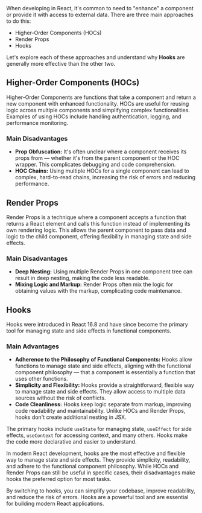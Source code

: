 <ContentWrapper>
When developing in React, it's common to need to "enhance" a component or provide it with access to external data. There are three main approaches to do this:

-   Higher-Order Components (HOCs)
-   Render Props
-   Hooks

Let's explore each of these approaches and understand why **Hooks** are generally more effective than the other two.

</ContentWrapper>

<ContentWrapper>

## Higher-Order Components (HOCs)

Higher-Order Components are functions that take a component and return a new component with enhanced functionality. HOCs are useful for reusing logic across multiple components and simplifying complex functionalities. Examples of using HOCs include handling authentication, logging, and performance monitoring.

### Main Disadvantages

-   **Prop Obfuscation:** It's often unclear where a component receives its props from — whether it's from the parent component or the HOC wrapper. This complicates debugging and code comprehension.
-   **HOC Chains:** Using multiple HOCs for a single component can lead to complex, hard-to-read chains, increasing the risk of errors and reducing performance.

</ContentWrapper>

<ContentWrapper>

## Render Props

Render Props is a technique where a component accepts a function that returns a React element and calls this function instead of implementing its own rendering logic. This allows the parent component to pass data and logic to the child component, offering flexibility in managing state and side effects.

### Main Disadvantages

-   **Deep Nesting:** Using multiple Render Props in one component tree can result in deep nesting, making the code less readable.
-   **Mixing Logic and Markup:** Render Props often mix the logic for obtaining values with the markup, complicating code maintenance.

</ContentWrapper>

<ContentWrapper>

## Hooks

Hooks were introduced in React 16.8 and have since become the primary tool for managing state and side effects in functional components.

### Main Advantages

-   **Adherence to the Philosophy of Functional Components:** Hooks allow functions to manage state and side effects, aligning with the functional component philosophy — that a component is essentially a function that uses other functions.
-   **Simplicity and Flexibility:** Hooks provide a straightforward, flexible way to manage state and side effects. They allow access to multiple data sources without the risk of conflicts.
-   **Code Cleanliness:** Hooks keep logic separate from markup, improving code readability and maintainability. Unlike HOCs and Render Props, hooks don't create additional nesting in JSX.

The primary hooks include `useState` for managing state, `useEffect` for side effects, `useContext` for accessing context, and many others. Hooks make the code more declarative and easier to understand.

In modern React development, hooks are the most effective and flexible way to manage state and side effects. They provide simplicity, readability, and adhere to the functional component philosophy. While HOCs and Render Props can still be useful in specific cases, their disadvantages make hooks the preferred option for most tasks.

By switching to hooks, you can simplify your codebase, improve readability, and reduce the risk of errors. Hooks are a powerful tool and are essential for building modern React applications.

</ContentWrapper>

